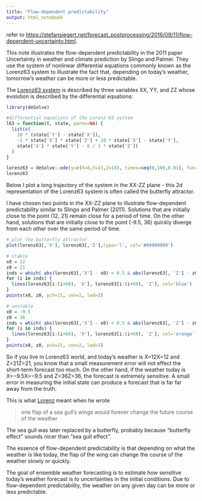 ```yaml
---
title: "Flow-dependent predictability"
output: html_notebook
---
```


refer to <https://stefansiegert.net/forecast_postprocessing/2016/09/11/flow-dependent-uncertainty.html>.

This note illustrates the flow-dependent predictability in the 2011 paper Uncertainty in weather and climate prediction by Slingo and Palmer. They use the system of nonlinear differential equations commonly known as the Lorenz63 system to illustrate the fact that, depending on today's weather, tomorrow's weather can be more or less predictable.

The [Lorenz63 system](http://journals.ametsoc.org/doi/abs/10.1175/1520-0469%281963%29020%3C0130%3ADNF%3E2.0.CO%3B2) is described by three variables XX, YY, and ZZ whose evolution is described by the differential equations:

```r
library(deSolve)

#differential equations of the Lorenz'63 system
l63 = function(t, state, parms=NA) {
  list(c(
    10 * (state['Y'] - state['X']),  
    -1 * state['X'] * state['Z'] + 28 * state['X'] - state['Y'], 
    state['X'] * state['Y'] - 8 / 3 * state['Z'])
  )
}

lorenz63 = deSolve::ode(y=c(X=8,Y=13,Z=18), times=seq(0,100,0.01), func=l63)
lorenz63
```

Below I plot a long trajectory of the system in the XX-ZZ plane - this 2d representation of the Lorenz63 system is often called the butterfly attractor.

I have chosen two points in the XX-ZZ plane to illustrate flow-dependent predictability similar to Slingo and Palmer (2011). Solutions that are initially close to the point (12, 21) remain close for a period of time. On the other hand, solutions that are initially close to the point (-9.5, 36) quickly diverge from each other over the same period of time.

```r
# plot the butterfly attractor
plot(lorenz63[,'X'], lorenz63[,'Z'],type='l', col='#99999999')

# stable 
x0 = 12
z0 = 21
inds = which( abs(lorenz63[,'X'] - x0) < 0.5 & abs(lorenz63[, 'Z'] - z0) < 0.5 )
for (i in inds) {
  lines(lorenz63[i:(i+60), 'X'], lorenz63[i:(i+60), 'Z'], col='blue')
}
points(x0, z0, pch=21, cex=2, lwd=3)

# unstable 
x0 = -9.5
z0 = 36
inds = which( abs(lorenz63[,'X'] - x0) < 0.5 & abs(lorenz63[, 'Z'] - z0) < 0.5 )
for (i in inds) {
  lines(lorenz63[i:(i+60), 'X'], lorenz63[i:(i+60), 'Z'], col='orange', lwd=2)
}
points(x0, z0, pch=21, cex=2, lwd=3)
```

So if you live in Lorenz63 world, and today's weather is X=12X=12 and Z=21Z=21, you know that a small measurement error will not effect the short-term forecast too much. On the other hand, if the weather today is X=−9.5X=−9.5 and Z=36Z=36, the forecast is extremely sensitive. A small error in measuring the initial state can produce a forecast that is far far away from the truth.

This is what [Lorenz](http://onlinelibrary.wiley.com/doi/10.1111/j.2153-3490.1969.tb00444.x/abstract) meant when he wrote

> one flap of a sea gull's wings would forever change the future course of the weather

The sea gull was later replaced by a butterfly, probably because "butterfly effect" sounds nicer than "sea gull effect".

The essence of flow-dependent predictability is that depending on what the weather is like today, the flap of the wing can change the course of the weather slowly or quickly.

The goal of ensemble weather forecasting is to estimate how sensitive today's weather forecast is to uncertainties in the initial conditions. Due to flow-dependent predictability, the weather on any given day can be more or less predictable.
